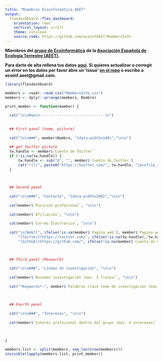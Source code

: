```yaml
---
title: "Miembros Ecoinformática AEET"
output: 
  flexdashboard::flex_dashboard:
    orientation: rows
    vertical_layout: scroll
    theme: cerulean
    source_code: https://github.com/ecoinfAEET/MembersInfo
---
```


**Miembros del [grupo de Ecoinformática](http://www.aeet.org/EcoInformatica_383_p.htm) de la [Asociación Española de Ecología Terrestre (AEET)](http://www.aeet.org/).** 

**Para darte de alta rellena tus datos [aquí](https://docs.google.com/forms/d/e/1FAIpQLScCIlXvN2LtOkj1MNFPK-UzTfkK8jg5ZMXT0OgjyUUJdndo2Q/viewform?c=0&w=1). Si quieres actualizar o corregir un error en los datos por favor abre un 'issue' [en el repo](https://github.com/ecoinfAEET/MembersInfo) o escribe a ecoinf.aeet@gmail.com.**



```r
library(flexdashboard)
```


```r
members <- readr::read_csv("MembersInfo.csv")
members <- dplyr::arrange(members, Nombre)
```

```r
print_member <- function(member) {
  
  cat("\n\nRow\n------------------------------\n")
  
  
  ## First panel (name, picture)
  
  cat("\n\n###", member$Nombre, "{data-width=100}","\n\n")
  
  ## get twitter picture
  tw.handle <- member$`Cuenta de Twitter`
  if (!is.na(tw.handle)) {
      tw.handle <- sub("@", "", member$`Cuenta de Twitter`)
      cat("![](", paste0("https://twitter.com/", tw.handle, "/profile_image?size=original"), ")\n", sep = "")
  }

  
  
  ## Second panel
  
  cat("\n\n###", "Contacto", "{data-width=200}","\n\n")
  
  cat(member$`Posición profesional`, "\n\n")
  
  cat(member$`Afiliación`, "\n\n")
  
  cat(member$`Correo Electrónico`, "\n\n")
  
  cat("\n[Web](", ifelse(!is.na(member$`Pagina web`), member$`Pagina web`, ""), ") / ", 
      "[Twitter](https://twitter.com/", ifelse(!is.na(tw.handle), tw.handle, ""), ") / ", 
      "[GitHub](https://github.com/", ifelse(!is.na(member$`Cuenta de GitHub`), member$`Cuenta de GitHub`, ""), ")\n\n", sep = "")
  

  
  ## Third panel (Research)
  
  cat("\n\n###", "Líneas de investigación", "\n\n")
  
  cat(member$`Resumen investigación (max. 3 frases)`, "\n\n")
  
  cat("*Keywords*:", member$`Palabras clave tema de investigación (max. 6)`, "\n\n")
  
  
  
  ## Fourth panel
  
  cat("\n\n###", "Intereses", "\n\n")
  
  cat(member$`Interés profesional dentro del grupo (max. 4 intereses)`, "\n\n")
  
  
  
}
```

```r
members.list <- split(members, seq_len(nrow(members)))
invisible(lapply(members.list, print_member))
```

